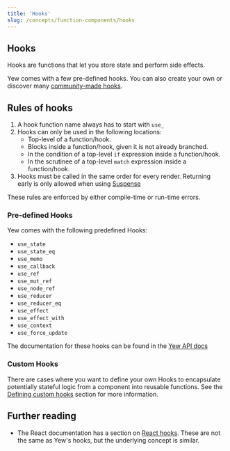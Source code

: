 ```yaml
---
title: 'Hooks'
slug: /concepts/function-components/hooks
---
```


## Hooks

Hooks are functions that let you store state and perform side effects.

Yew comes with a few pre-defined hooks. You can also create your own or discover many [community-made hooks](/community/awesome#hooks).

## Rules of hooks

1. A hook function name always has to start with `use_`
2. Hooks can only be used in the following locations:
    - Top-level of a function/hook.
    - Blocks inside a function/hook, given it is not already branched.
    - In the condition of a top-level `if` expression inside a function/hook.
    - In the scrutinee of a top-level `match` expression inside a function/hook.
3. Hooks must be called in the same order for every render. Returning early is only allowed when using [Suspense](../../suspense.mdx)

These rules are enforced by either compile-time or run-time errors.

### Pre-defined Hooks

Yew comes with the following predefined Hooks:

-   `use_state`
-   `use_state_eq`
-   `use_memo`
-   `use_callback`
-   `use_ref`
-   `use_mut_ref`
-   `use_node_ref`
-   `use_reducer`
-   `use_reducer_eq`
-   `use_effect`
-   `use_effect_with`
-   `use_context`
-   `use_force_update`

The documentation for these hooks can be found in the [Yew API docs](https://yew-rs-api.web.app/next/yew/functional/)

### Custom Hooks

There are cases where you want to define your own Hooks to encapsulate potentially stateful logic from a component into reusable functions.
See the [Defining custom hooks](concepts/function-components/hooks/custom-hooks.mdx#defining-custom-hooks) section for more information.

## Further reading

-   The React documentation has a section on [React hooks](https://reactjs.org/docs/hooks-intro.html).
    These are not the same as Yew's hooks, but the underlying concept is similar.
